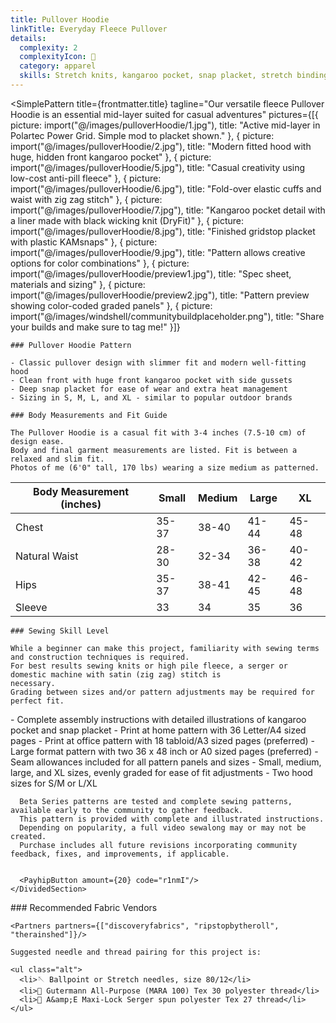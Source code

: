 ```yaml
---
title: Pullover Hoodie
linkTitle: Everyday Fleece Pullover
details:
  complexity: 2
  complexityIcon: 👕
  category: apparel
  skills: Stretch knits, kangaroo pocket, snap placket, stretch binding
---
```



<SimplePattern
  title={frontmatter.title}
  tagline="Our versatile fleece Pullover Hoodie is an essential mid-layer suited for casual adventures"
  pictures={[{
    picture: import("@/images/pulloverHoodie/1.jpg"),
    title: "Active mid-layer in Polartec Power Grid. Simple mod to placket shown."
  }, {
    picture: import("@/images/pulloverHoodie/2.jpg"),
    title: "Modern fitted hood with huge, hidden front kangaroo pocket"
  }, {
    picture: import("@/images/pulloverHoodie/5.jpg"),
    title: "Casual creativity using low-cost anti-pill fleece"
  }, {
    picture: import("@/images/pulloverHoodie/6.jpg"),
    title: "Fold-over elastic cuffs and waist with zig zag stitch"
  }, {
    picture: import("@/images/pulloverHoodie/7.jpg"),
    title: "Kangaroo pocket detail with a liner made with black wicking knit (DryFit)"
  }, {
    picture: import("@/images/pulloverHoodie/8.jpg"),
    title: "Finished gridstop placket with plastic KAMsnaps"
  }, {
    picture: import("@/images/pulloverHoodie/9.jpg"),
    title: "Pattern allows creative options for color combinations"
  }, {
    picture: import("@/images/pulloverHoodie/preview1.jpg"),
    title: "Spec sheet, materials and sizing"
  }, {
    picture: import("@/images/pulloverHoodie/preview2.jpg"),
    title: "Pattern preview showing color-coded graded panels"
  }, {
    picture: import("@/images/windshell/communitybuildplaceholder.png"),
    title: "Share your builds and make sure to tag me!"
  }]}
>

  <DividedSection header="Design Features">

    ### Pullover Hoodie Pattern

    - Classic pullover design with slimmer fit and modern well-fitting hood
    - Clean front with huge front kangaroo pocket with side gussets
    - Deep snap placket for ease of wear and extra heat management
    - Sizing in S, M, L, and XL - similar to popular outdoor brands

    ### Body Measurements and Fit Guide

    The Pullover Hoodie is a casual fit with 3-4 inches (7.5-10 cm) of design ease.
    Body and final garment measurements are listed. Fit is between a relaxed and slim fit.
    Photos of me (6'0" tall, 170 lbs) wearing a size medium as patterned.

  | Body Measurement (inches) | Small | Medium | Large | XL    |
  |---------------------------|-------|--------|-------|-------|
  | Chest                     | 35-37 | 38-40  | 41-44 | 45-48 |
  | Natural Waist             | 28-30 | 32-34  | 36-38 | 40-42 |
  | Hips                      | 35-37 | 38-41  | 42-45 | 46-48 |
  | Sleeve                    | 33    | 34     | 35    | 36    |

    ### Sewing Skill Level

    While a beginner can make this project, familiarity with sewing terms and construction techniques is required.
    For best results sewing knits or high pile fleece, a serger or domestic machine with satin (zig zag) stitch is
    necessary.
    Grading between sizes and/or pattern adjustments may be required for perfect fit.

  </DividedSection>

  <Card>
    <DividedSection header="Digital Sewing Pattern">
      - Complete assembly instructions with detailed illustrations of kangaroo pocket and snap placket
      - Print at home pattern with 36 Letter/A4 sized pages
      - Print at office pattern with 18 tabloid/A3 sized pages (preferred)
      - Large format pattern with two 36 x 48 inch or A0 sized pages (preferred)
      - Seam allowances included for all pattern panels and sizes
      - Small, medium, large, and XL sizes, evenly graded for ease of fit adjustments
      - Two hood sizes for S/M or L/XL

      Beta Series patterns are tested and complete sewing patterns, available early to the community to gather feedback.
      This pattern is provided with complete and illustrated instructions.
      Depending on popularity, a full video sewalong may or may not be created.
      Purchase includes all future revisions incorporating community feedback, fixes, and improvements, if applicable.


      <PayhipButton amount={20} code="r1nmI"/>
    </DividedSection>
  </Card>

  <DividedSection header="Fabrics">
    ### Recommended Fabric Vendors

    <Partners partners={["discoveryfabrics", "ripstopbytheroll", "therainshed"]}/>

    Suggested needle and thread pairing for this project is:

    <ul class="alt">
      <li>🪡 Ballpoint or Stretch needles, size 80/12</li>
      <li>🧵 Gutermann All-Purpose (MARA 100) Tex 30 polyester thread</li>
      <li>🧵 A&amp;E Maxi-Lock Serger spun polyester Tex 27 thread</li>
    </ul>
  </DividedSection>

</SimplePattern>